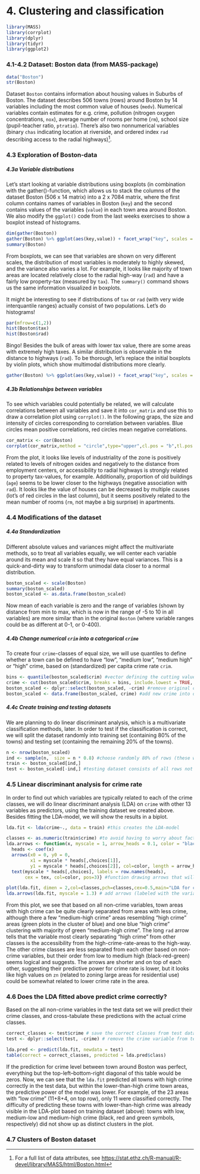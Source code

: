 # 4. Clustering and classification
```r
library(MASS)
library(corrplot)
library(dplyr)
library(tidyr)
library(ggplot2)
````

### 4.1-4.2 Dataset: Boston data (from MASS-package)
```r
data("Boston")
str(Boston)
```  

Dataset `Boston` contains information about housing values in Suburbs of Boston. The dataset describes 506 towns (rows) around Boston by 14 variables including the most common value of houses (`medv`). Numerical variables contain estimates for e.g. crime, pollution (nitrogen oxygen concentrations, `nox`), average number of rooms per home (`rm`), school size (pupil-teacher ratio, `ptratio`). There's also two nonnumerical variables (binary `chas` indicating location at riverside, and ordered index `rad` describing access to the radial highways)[^2]. 

[^2]: For a full list of data attributes, see <https://stat.ethz.ch/R-manual/R-devel/library/MASS/html/Boston.html>

### 4.3 Exploration of Boston-data  
##### 4.3a Variable distributions  
Let's start looking at variable distributions using boxplots (in combination with the gather()-function, which allows us to stack the columns of the dataset Boston (506 x 14 matrix) into a 2 x 7084 matrix, where the first column contains names of variables in Boston (`key`) and the second contains values of the variables (`value`) in each town area around Boston. We also modify the `ggplot()` code from the last weeks exercises to show a boxplot instead of histograms.  
```r
dim(gather(Boston))
gather(Boston) %>% ggplot(aes(key,value)) + facet_wrap("key", scales = "free") + geom_boxplot() + ggtitle("Variable distributions") + theme(plot.title = element_text(hjust=0.5)) #geom_boxplot() defines that the desired type is boxplot, and we need to change the first argument into aes(x,y) to define that we want to show distribution of values in each variable (key)
summary(Boston)
```    

From boxplots, we can see that variables are shown on very different scales, the distribution of most variables is moderately to highly skewed, and the variance also varies a lot. For example, it looks like majority of town areas are located relatively close to the radial high-way (`rad`) and have a fairly low property-tax (measured by `tax`). The `summary()` command shows us the same information visualized in boxplots.  

It might be interesting to see if distributions of `tax` or `rad` (with very wide interquantile ranges) actually consist of two populations. Let's do histograms! 

```r
par(mfrow=c(1,2))
hist(Boston$tax)
hist(Boston$rad)
```  

Bingo! Besides the bulk of areas with lower tax value, there are some areas with extremely high taxes. A similar distribution is observable in the distance to highways (`rad`). To be thorough, let's replace the initial boxplots by violin plots, which show multimodal distributions more clearly.  
```r
gather(Boston) %>% ggplot(aes(key,value)) + facet_wrap("key", scales = "free") + geom_violin(draw_quantiles = c(0.5)) + ggtitle("Variable distributions") + theme(plot.title = element_text(hjust=0.5)) + geom_point(position = position_jitter(0.1),alpha=0.01) #changed geom_boxplot into a geom_violin (with dra_quantiles() specifying that I want to draw a median), and added geom_points to show that I want to show points on top of the distributions (position_jitter spreads the points to make them more visible, and alpha adds transparency so that the points don't steal the show from distributions)

```    

##### 4.3b Relationships between variables
To see which variables could potentially be related, we will calculate correlations between all variables and save it into `cor_matrix` and use this to draw a correlation plot using `corrplot()`. In the following graps, the size and intensity of circles corresponding to correlation between variables. Blue circles mean positive correlations, red circles mean negative correlations.  
```r
cor_matrix <- cor(Boston)
corrplot(cor_matrix,method = "circle",type="upper",cl.pos = "b",tl.pos = "d",tl.cex = 0.6)
```  

From the plot, it looks like levels of industriality of the zone is positively related to levels of nitrogen oxides and negatively to the distance from employment centers, or accessibility to radial highways is strongly related to property tax-values, for example. Additionally, proportion of old buildings (`age`) seems to be lower closer to the highways (negative association with `rad`). It looks like the value of houses can be decreased by multiple causes (lot's of red circles in the last column), but it seems positively related to the mean number of rooms (`rm`, not maybe a big surprise) in apartments.  

### 4.4 Modifications of the dataset  
##### 4.4a Standardization  
Different absolute values and variances might affect the multivariate methods, so to treat all variables equally, we will center each variable around its mean and scale it so that they have equal variances. This is a quick-and-dirty way to transform unimodal data closer to a normal distribution.  
```r
boston_scaled <- scale(Boston)
summary(boston_scaled)
boston_scaled <- as.data.frame(boston_scaled)
```  

Now mean of each variable is zero and the range of variables (shown by distance from min to max, which is now in the range of -5 to 10 in all variables) are more similar than in the original `Boston` (where variable ranges could be as different at 0-1, or 0-400).  

##### 4.4b Change numerical `crim` into a categorical `crime`  
To create four `crime`-classes of equal size, we will use quantiles to define whether a town can be defined to have "low", "medium low", "medium high" or "high" crime, based on (standardized) per capita crime rate `crim`.  

```r
bins <- quantile(boston_scaled$crim) #vector defining the cutting values for different categories of crime
crime <- cut(boston_scaled$crim, breaks = bins, include.lowest = TRUE, labels = c("low", "med_low", "med_high", "high")) #create new variables crime into boston_scaled, with selected names of categories
boston_scaled <- dplyr::select(boston_scaled, -crim) #remove original crim from data
boston_scaled <- data.frame(boston_scaled, crime) #add new crime into data
```  

##### 4.4c Create training and testing datasets  
We are planning to do linear discriminant analysis, which is a multivariate classification methods, later. In order to test if the classification is correct, we will split the dataset randomly into training set (containing 80% of the towns) and testing set (containing the remaining 20% of the towns).  

```r
n <- nrow(boston_scaled)
ind <- sample(n,  size = n * 0.8) #choose randomly 80% of rows (these will be in the training data set)
train <- boston_scaled[ind,]
test <- boston_scaled[-ind,] #testing dataset consists of all rows not selected for the training
```  

### 4.5 Linear discriminant analysis for crime rate  
In order to find out which variables are typically related to each of the crime classes, we will do linear discriminant analysis (LDA) on `crime` with other 13 variables as predictors, using the training dataset we created above. Besides fitting the LDA-model, we will show the results in a biplot.    

```r
lda.fit <- lda(crime~., data = train) #this creates the LDA-model

classes <- as.numeric(train$crime) #to avoid having to worry about factor levels or such, we will create a numeric copy (classes) of the categorical "crime" variable
lda.arrows <- function(x, myscale = 1, arrow_heads = 0.1, color = "black", tex = 0.75, choices = c(1,2)){
  heads <- coef(x)
  arrows(x0 = 0, y0 = 0, 
         x1 = myscale * heads[,choices[1]], 
         y1 = myscale * heads[,choices[2]], col=color, length = arrow_heads)
  text(myscale * heads[,choices], labels = row.names(heads), 
       cex = tex, col=color, pos=3)} #function drawing arrows that will be added to the plot above to make it into a biplot

plot(lda.fit, dimen = 2,col=classes,pch=classes,cex=0.5,main="LDA for crime rate") # plotting the cases (towns) based on their distances in two dimensions. The color already separates different classes, so I reduced the symbol size (using the argument cex)
lda.arrows(lda.fit, myscale = 1.3) # add arrows (labeled with the variables they represent) making the distance plot into a biplot
```  

From this plot, we see that based on all non-crime variables, town areas with high crime can be quite clearly separated from areas with less crime, although there a few "medium-high crime" areas resembling "high crime" areas (green plots in the cluster of blue) and one blue "high crime" clustering with majority of green "medium-high crime". The long `rad` arrow tells that the variable most clearly separating "high crime" from other classes is the accessibility from the high-crime-rate-areas to the high-way.  
The other crime classes are less separated from each other based on non-crime variables, but their order from low to medium high (black-red-green) seems logical and suggests. The arrows are shorter and on top of each other, suggesting their predictive power for crime rate is lower, but it looks like high values on `zn` (related to zoning large areas for residential use) could be somewhat related to lower crime rate in the area.  

### 4.6 Does the LDA fitted above predict crime correctly?  
Based on the all non-crime variables in the test data set we will predict their crime classes, and cross-tabulate these predictions with the actual crime classes.  
```r
correct_classes <- test$crime # save the correct classes from test data
test <- dplyr::select(test, -crime) # remove the crime variable from test data

lda.pred <- predict(lda.fit, newdata = test) 
table(correct = correct_classes, predicted = lda.pred$class)
```  

If the prediction for crime level between town around Boston was perfect, everything but the top-left--bottom-right diagonal of this table would be zeros. Now, we can see that the `lda.fit` predicted all towns with high crime correctly in the test data, but within the lower-than-high crime town areas, the predictive power of the model was lower. For example, of the 23 areas with "low crime" (11+8+4, on top row), only 11 were classified correctly. The difficulty of predicting these towns with lower-than-high crime was already visible in the LDA-plot based on training dataset (above): towns with low, medium-low and medium-high crime (black, red and green symbols, respectively) did not show up as distinct clusters in the plot.  

### 4.7 Clusters of Boston dataset  

